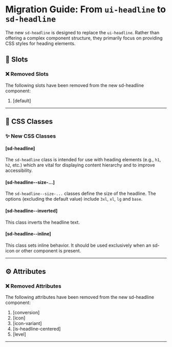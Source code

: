# Migration Guide: From `ui-headline` to `sd-headline`

The new `sd-headline` is designed to replace the `ui-headline`. Rather than offering a complex component structure, they primarily focus on providing CSS styles for heading elements.

## 💾 Slots

### ❌ Removed Slots

The following slots have been removed from the new sd-headline component:

1. [default]

<hr />

## 🎨 CSS Classes

### ✨ New CSS Classes

#### [sd-headline]

The `sd-headline` class is intended for use with heading elements (e.g., `h1`, `h2`, etc.) which are vital for displaying content hierarchy and to improve accessibility.

#### [sd-headline--size-...]

The `sd-headline--size-...` classes define the size of the headline. The options (excluding the default value) include `3xl`, `xl`, `lg` and `base`.

#### [sd-headline--inverted]

This class inverts the headline text.

#### [sd-headline--inline]

This class sets inline behavior. It should be used exclusively when an sd-icon or other component is present.

<hr />

## ⚙️ Attributes

### ❌ Removed Attributes

The following attributes have been removed from the new sd-headline component:

1. [conversion]
2. [icon]
3. [icon-variant]
4. [is-headline-centered]
5. [level]

<hr />
